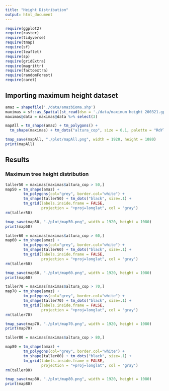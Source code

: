 ```yaml
---
title: "Height Distribution"
output: html_document
---
```


```r
require(ggplot2)
require(raster)
require(tidyverse)
require(tmap)
require(sf)
require(leaflet)
require(sp)
require(gridExtra)
require(magrittr)
require(factoextra) 
require(randomForest)
require(caret)
```

## Importing maximum height dataset

```r
amaz = shapefile('./data/amazbioma.shp')
maximas = sf::as_Spatial(st_read(dsn = './data/maximum height 200321.gpkg', layer = 'pontos_wgs84'))
maximas@data = maximas@data %>% select(3)

mapAll = tm_shape(amaz) + tm_polygons() + 
  tm_shape(maximas) + tm_dots("altura_cop", size = 0.1, palette = "RdYlGn")

tmap_save(mapAll, "./plot/mapAll.png", width = 1920, height = 1080)
print(mapAll)
```

## Results

### Maximum tree height distribution

```r
taller50 = maximas[maximas$altura_cop > 50,]
map50 = tm_shape(amaz) + 
        tm_polygons(col="grey", border.col="white") +
        tm_shape(taller50) + tm_dots("black", size=.1) +
        tm_grid(labels.inside.frame = FALSE, 
                projection = "+proj=longlat", col = 'gray')
rm(taller50)

tmap_save(map50, "./plot/map50.png", width = 1920, height = 1080)
print(map50)

```

```r
taller60 = maximas[maximas$altura_cop > 60,]
map60 = tm_shape(amaz) + 
        tm_polygons(col="grey", border.col="white") +
        tm_shape(taller60) + tm_dots("black", size=.1) +
        tm_grid(labels.inside.frame = FALSE, 
                projection = "+proj=longlat", col = 'gray')
rm(taller60)

tmap_save(map60, "./plot/map60.png", width = 1920, height = 1080)
print(map60)

```

```r
taller70 = maximas[maximas$altura_cop > 70,]
map70 = tm_shape(amaz) + 
        tm_polygons(col="grey", border.col="white") +
        tm_shape(taller70) + tm_dots("black", size=.1) +
        tm_grid(labels.inside.frame = FALSE, 
                projection = "+proj=longlat", col = 'gray')
rm(taller70)

tmap_save(map70, "./plot/map70.png", width = 1920, height = 1080)
print(map70)

```

```r
taller80 = maximas[maximas$altura_cop > 80,]

map80 = tm_shape(amaz) + 
        tm_polygons(col="grey", border.col="white") +
        tm_shape(taller80) + tm_dots("black", size=.1) +
        tm_grid(labels.inside.frame = FALSE, 
                projection = "+proj=longlat", col = 'gray')
rm(taller80)

tmap_save(map80, "./plot/map80.png", width = 1920, height = 1080)
print(map80)

```
